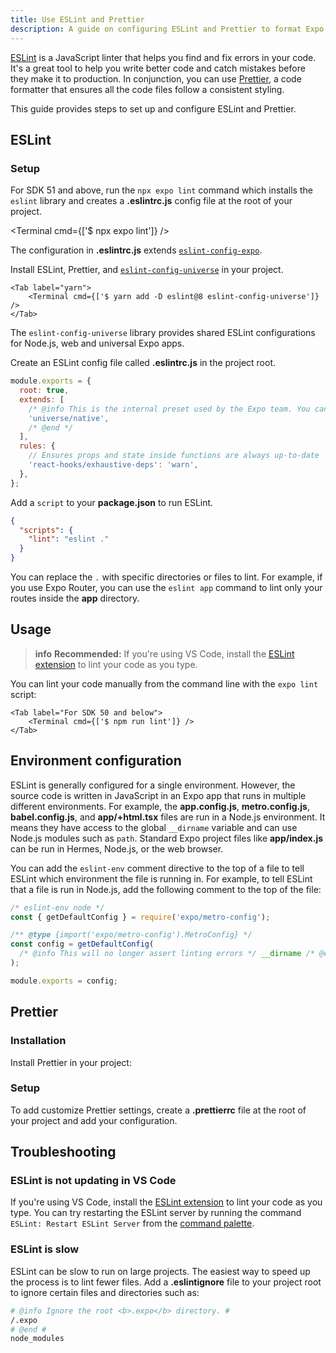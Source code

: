 ```yaml
---
title: Use ESLint and Prettier
description: A guide on configuring ESLint and Prettier to format Expo apps.
---
```



<TabsGroup>

[ESLint](https://eslint.org/) is a JavaScript linter that helps you find and fix errors in your code. It's a great tool to help you write better code and catch mistakes before they make it to production. In conjunction, you can use [Prettier](https://prettier.io/docs/en/), a code formatter that ensures all the code files follow a consistent styling.

This guide provides steps to set up and configure ESLint and Prettier.

## ESLint

### Setup

For SDK 51 and above, run the `npx expo lint` command which installs the `eslint` library and creates a **.eslintrc.js** config file at the root of your project.

<Terminal cmd={['$ npx expo lint']} />

The configuration in **.eslintrc.js** extends [`eslint-config-expo`](https://github.com/expo/expo/tree/main/packages/eslint-config-expo).

<Collapsible summary="Setup instructions for SDK 50 and below">

<Step label="1">

Install ESLint, Prettier, and [`eslint-config-universe`](https://github.com/expo/expo/tree/main/packages/eslint-config-universe#eslint-config-universe) in your project.

<Tabs>
    <Tab label="npm">
        <Terminal cmd={['$ npm install eslint@8 eslint-config-universe --save-dev']} />
    </Tab>

    <Tab label="yarn">
        <Terminal cmd={['$ yarn add -D eslint@8 eslint-config-universe']} />
    </Tab>

</Tabs>

The `eslint-config-universe` library provides shared ESLint configurations for Node.js, web and universal Expo apps.

</Step>

<Step label="2">

Create an ESLint config file called **.eslintrc.js** in the project root.

```js .eslintrc.js
module.exports = {
  root: true,
  extends: [
    /* @info This is the internal preset used by the Expo team. You can use any plugin you'd like. */
    'universe/native',
    /* @end */
  ],
  rules: {
    // Ensures props and state inside functions are always up-to-date
    'react-hooks/exhaustive-deps': 'warn',
  },
};
```

</Step>

<Step label="3">

Add a `script` to your **package.json** to run ESLint.

```json package.json
{
  "scripts": {
    "lint": "eslint ."
  }
}
```

You can replace the `.` with specific directories or files to lint. For example, if you use Expo Router, you can use the `eslint app` command to lint only your routes inside the **app** directory.

</Step>

</Collapsible>

## Usage

> **info** **Recommended:** If you're using VS Code, install the [ESLint extension](https://marketplace.visualstudio.com/items?itemName=dbaeumer.vscode-eslint) to lint your code as you type.

You can lint your code manually from the command line with the `expo lint` script:

<Tabs>
    <Tab label="For SDK 51 and above">
        <Terminal cmd={['$ npx expo lint']} />
    </Tab>

    <Tab label="For SDK 50 and below">
        <Terminal cmd={['$ npm run lint']} />
    </Tab>

</Tabs>

## Environment configuration

ESLint is generally configured for a single environment. However, the source code is written in JavaScript in an Expo app that runs in multiple different environments. For example, the **app.config.js**, **metro.config.js**, **babel.config.js**, and **app/+html.tsx** files are run in a Node.js environment. It means they have access to the global `__dirname` variable and can use Node.js modules such as `path`. Standard Expo project files like **app/index.js** can be run in Hermes, Node.js, or the web browser.

You can add the `eslint-env` comment directive to the top of a file to tell ESLint which environment the file is running in. For example, to tell ESLint that a file is run in Node.js, add the following comment to the top of the file:

```js metro.config.js
/* eslint-env node */
const { getDefaultConfig } = require('expo/metro-config');

/** @type {import('expo/metro-config').MetroConfig} */
const config = getDefaultConfig(
  /* @info This will no longer assert linting errors */ __dirname /* @end */
);

module.exports = config;
```

## Prettier

### Installation

Install Prettier in your project:

<Tabs>
<Tab label="npm">
<Terminal cmd={['$ npm install prettier --save-dev']} />
</Tab>

<Tab label="yarn">
<Terminal cmd={['$ yarn add -D prettier']} />
</Tab>
</Tabs>

### Setup

To add customize Prettier settings, create a **.prettierrc** file at the root of your project and add your configuration.

<BoxLink
  title="Custom Prettier configuration"
  description="Learn more about customizing Prettier configuration."
  href="https://github.com/expo/expo/tree/main/packages/eslint-config-universe#customizing-prettier"
/>

## Troubleshooting

### ESLint is not updating in VS Code

If you're using VS Code, install the [ESLint extension](https://marketplace.visualstudio.com/items?itemName=dbaeumer.vscode-eslint) to lint your code as you type. You can try restarting the ESLint server by running the command `ESLint: Restart ESLint Server` from the [command palette](https://code.visualstudio.com/docs/getstarted/userinterface#_command-palette).

### ESLint is slow

ESLint can be slow to run on large projects. The easiest way to speed up the process is to lint fewer files. Add a **.eslintignore** file to your project root to ignore certain files and directories such as:

```sh .eslintignore
# @info Ignore the root <b>.expo</b> directory. #
/.expo
# @end #
node_modules
```

</TabsGroup>
